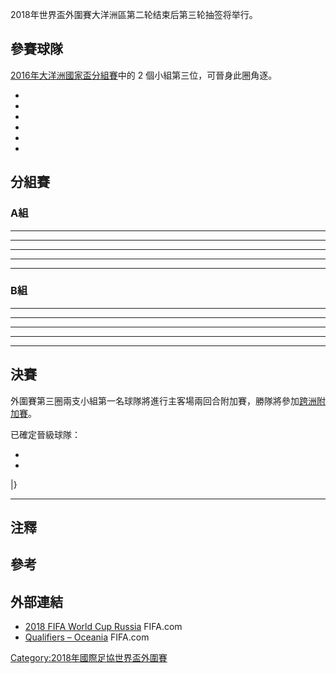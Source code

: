 {{multiple issues|{{Expand language|time=2016-06-13T06:16:52+00:00}}
{{Incomplete|time=2016-06-13T06:16:52+00:00}}{{update|time=2018-06-25T03:39:21+00:00}}
}}
2018年世界盃外圍賽大洋洲區第二轮结束后第三轮抽签将举行。

== 參賽球隊 ==
[[2016年大洋洲國家盃|2016年大洋洲國家盃]][[2016年大洋洲國家盃#分組賽|分組賽]]中的 2 個小組第三位，可晉身此圈角逐。

*{{fb|FIJ}} 
*{{fb|NCL}} 
*{{fb|NZL}} 
*{{fb|PNG}} 
*{{fb|SOL}} 
*{{fb|TAH|name=大溪地}} 

{{2018年國際足協世界盃外圍賽排名準則}}

==分組賽==
===A組===
{{2018年國際足協世界盃外圍賽 – 大洋洲區第三圈A組積分榜|show_matches=yes}}

{{footballbox
|date = 2016年11月7日
|time = 15:00 [[UTC+13|UTC+13]]
|team1 = {{fb-rt|NZL}}
|score = 2–0
|report = 
|team2 = {{fb|NCL}}
|goals1 = {{link-en|馬科·羅哈斯|Marco Rojas|-{zh-hans:馬科·羅哈斯; zh-hk:馬科·羅哈斯;}-}} {{goal|42||72}}
|goals2 = 
| stadium      = [[奥克兰|奥克兰]], [[北港体育场（奥克兰）|北港体育场]]
| attendance   = 
| referee      = [[Norbert_Hauata|Norbert Hauata]]（{{nfa|TAH}}）
}}
----
{{footballbox
|date = 2016年11月15日
|time = 17:00 [[UTC+11|UTC+11]]
|team1 = {{fb-rt|NCL}}
|score = 0–0
|report = 
|team2 = {{fb|NZL}}
|goals1 = 
|goals2 = 
| stadium      = [[口内|口内]], [[吉田体育场|吉田体育场]]
| attendance   = 
| referee      = [[George_Time|George Time]]（{{nfa|SOL}}）
}}
----
{{footballbox
|date = 2017年3月25日
|time = 13:00 [[UTC+12|UTC+12]]
|team1 = {{fb-rt|FIJ}}
|score = 0–2
|report = 
|team2 = {{fb|NZL}}
|goals1 = 
|goals2 = [[基斯·活特|基斯·活特]] {{goal|48}}<br />{{link-en|馬科·羅哈斯|Marco Rojas|-{zh-hans:馬科·羅哈斯; zh-hk:馬科·羅哈斯;}-}} {{goal|55}}
| stadium      = [[劳托卡|劳托卡]], {{link-en|丘吉尔公园|Churchill Park (Lautoka)|-{zh-hans:丘吉爾公園; zh-hk:丘吉爾公園;}-}}
| attendance   = 
| referee      = [[Norbert_Hauata|Norbert Hauata]]（{{nfa|TAH}}）
}}
----
{{footballbox
|date = 2017年3月28日
|time = 19:35 [[UTC+13|UTC+13]]
|team1 = {{fb-rt|NZL}}
|score = 2–0
|report = 
|team2 = {{fb|FIJ}}
|goals1 = [[Ryan_Jared_Thomas|Thomas]] {{goal|27||68}}
|goals2 = 
| stadium      = [[威靈頓|威靈頓]], [[西太平洋銀行體育場|西太平洋銀行體育場]]
| attendance   = 
| referee      = [[Kader_Zitouni|Kader Zitouni]]（{{nfa|TAH}}）
}}
----
{{footballbox
|date = 2017年6月7日
|time = 19:00 [[UTC+12|UTC+12]]
|team1 = {{fb-rt|FIJ}}
|score = 2–2
|report = 
|team2 = {{fb|NCL}}
|goals1=[[Saula_Waqa|Waqa]] {{goal|45+2}}<br />[[Roy_Krishna|Krishna]] {{goal|54}}
|goals2=[[Mone_Wamowe|Wamowe]] {{goal|13||24}}
| stadium  = [[劳托卡|劳托卡]], {{link-en|丘吉尔公园|Churchill Park (Lautoka)|-{zh-hans:丘吉爾公園; zh-hk:丘吉爾公園;}-}}
|attendance=1,500
|referee=[[Kader_Zitouni|Kader Zitouni]]（{{nfa|TAH}}）
}}
----
{{footballbox
|date = 2017年6月11日
|time = 17:00 [[UTC+11|UTC+11]]
|team1 = {{fb-rt|NCL}}
|score = 2–1
|report = 
|team2 = {{fb|FIJ}}
|goals1=[[Émile_Ounei|Ounei]] {{goal|43|pen.}}<br />[[Richard_Sele|Sele]] {{goal|73}}
|goals2=[[Epeli_Saukuru|Saukuru]] {{goal|66}}
| stadium      = [[努美亚|努美亚]], [[怒骂达利马掌他体育场|怒骂达利马掌他体育场]]
| attendance   = 
| referee      = [[Norbert_Hauata|Norbert Hauata]]（{{nfa|TAH}}）
}}

===B組===
{{2018年國際足協世界盃外圍賽 – 大洋洲區第三圈B組積分榜|show_matches=yes}}

{{footballbox
|date = 2016年11月7日
|time = 19:00 [[UTC-10|UTC-10]]
|team1 = {{fb-rt|TAH|name=大溪地}}
|score = 3–0<br />裁定{{refn|FIFA awarded Tahiti a 3–0 win as a result of the Solomon Islands fielding the ineligible player [[Henry_Fa'arodo|Henry Fa'arodo]], after Tahiti had defeated the Solomon Islands 1–0. Henry Fa'arodo failed to serve a one-game ban after receiving two yellow cards in the [[2016_OFC_Nations_Cup|2016 OFC Nations Cup]].<ref name="solomon islands sanctioned">{{cite web |url=http://www.fifa.com/governance/news/y=2016/m=12/news=several-member-associations-sanctioned-for-incidents-during-fifa-world-2861299.html |title=Several member associations sanctioned for incidents during FIFA World Cup qualifiers and friendlies |work=FIFA.com |date=19 December 2016 |accessdate=2017-03-25 |archive-date=2019-03-06 |archive-url=https://web.archive.org/web/20190306080033/https://www.fifa.com/governance/news/y=2016/m=12/news=several-member-associations-sanctioned-for-incidents-during-fifa-world-2861299.html |dead-url=no }}</ref>|group="note"|name="Tahiti v Solomon Islands"}}
|report = 
|team2 = {{fb|SOL}}
|goals1 = [[Tauhiti_Keck|Tauhiti Keck]] {{goal|53}}
|goals2 = 
| stadium      = [[帕皮提|帕皮提]], [[帕特体育场|帕特体育场]]
| attendance   = 2,200
| referee      = [[Médéric_Lacour|Médéric Lacour]]（{{nfa|NCL}}）
}}
----
{{footballbox
|date = 2016年11月13日
|time = 15:00 [[UTC+11|UTC+11]]
|team1 = {{fb-rt|SOL}}
|score = 1–0
|report = 
|team2 = {{fb|TAH|name=大溪地}}
|goals1 = [[Emmanuel_Poila|Emmanuel Poila]] {{goal|53}}
|goals2 = 
| stadium      = [[霍尼亚拉|霍尼亚拉]], [[罗荪他马体育场|罗荪他马体育场]]
| attendance   = 5,000
| referee      = [[Matthew_Conger|Matthew Conger]]（{{nfa|NZL}}）
}}
----
{{footballbox
|date = 2017年3月23日
|time = 16:00 [[UTC+10|UTC+10]]
|team1 = {{fb-rt|PNG}}
|score = 1–3
|report = 
|team2 = {{fb|TAH|name=大溪地}}
|goals1 = [[Nigel_Dabinyaba|Nigel Dabinyaba]]{{goal|45+1}}
|goals2 = [[Sylvain_Graglia|Sylvain Graglia]]{{goal|59||85}}<br />[[Teaonui_Tehau|Teaonui Tehau]]{{goal|90+3}}
| stadium      = [[莫尔斯比港|莫尔斯比港]],[[约翰·吉斯爵士体育场|约翰·吉斯爵士体育场]]
| attendance   = 4,209
| referee      = Salesh Chand（{{nfa|FIJ}}）
}}
----
{{footballbox
|date = 2017年3月28日
|time = 19:00 [[UTC-10|UTC-10]]
|team1 = {{fb-rt|TAH|name=大溪地}}
|score = 1–2
|report = 
|team2 = {{fb|PNG}}
|goals1 = [[Tauhiti_Keck|Tauhiti Keck]]{{goal|90+3}}
|goals2 = [[Patrick_Aisa|Patrick Aisa]]{{goal|62}}<br />[[Raymond_Gunemba|Raymond Gunemba]]{{goal|73}}
| stadium      = [[帕皮提|帕皮提]], [[帕特体育场|帕特体育场]]
| attendance   = 5，000
| referee      = [[Matthew_Conger|Matthew Conger]]（{{nfa|NZL}}）
}}
----
{{footballbox
|date = 2017年6月9日
|time = 15:00 [[UTC+11|UTC+11]]
|team1 = {{fb-rt|SOL}}
|score = 3–2
|report = 
|team2 = {{fb|PNG}}
|goals1=[[Atkin_Kaua|Kaua]] {{goal|12}}<br/>[[Benjamin_Totori|Totori]] {{goal|37}}<br/>[[Micah_Lea'alafa|Lea'alafa]] {{goal|74}}
|goals2=[[Michael_Foster_(footballer)|Foster]] {{goal|48}}<br/>[[Patrick_Aisa|Aisa]] {{goal|61}}
| stadium      = [[霍尼亚拉|霍尼亚拉]], [[罗荪他马体育场|罗荪他马体育场]]
| attendance   = 14，700
| referee      = [[Jarred_Gillett|Jarred Gillett]]（{{nfa|AUS}}）
}}
----
{{footballbox
|date = 2017年6月13日
|time = 17:00 [[UTC+10|UTC+10]]
|team1 = {{fb-rt|PNG}}
|score = 1–2
|report = 
|team2 = {{fb|SOL}}
|goals1 = [[Raymond_Gunemba|Raymond Gunemba]] {{goal|18}}
|goals2 = [[Henry_Fa'arodo|Henry Fa'arodo]] {{goal|33|pen.}}<br />[[Jerry_Donga|Jerry Donga]] {{goal|45+2}}
| stadium      = [[莫尔斯比港|莫尔斯比港]], [[Lloyd_Robson_Oval|PNG Football Stadium]]
| attendance   = 
| referee      = [[飯田淳平|飯田淳平]]（{{nfa|JPN}}）
}}

== 決賽 ==
<onlyinclude>
外圍賽第三圈兩支小組第一名球隊將進行主客場兩回合附加賽，勝隊將參加[[2018年國際足協世界盃外圍賽_(跨洲附加赛)|跨洲附加賽]]。

;已確定晉級球隊：
*{{fb|NZL}}
*{{fb|SOL}}

{{TwoLeg start}}
{{TwoLegResult|'''{{fb|NZL}}'''||8–3|{{fb|SOL}}||6–1|2–2}}
|}</onlyinclude>

{{footballbox
|date = 2017年9月1日
|time = 19:35 [[UTC+12|UTC+12]]
|team1 = {{fb-rt|NZL}}
|score = 6–1
|report = [http://www.fifa.com/worldcup/matches/round=276475/match=300400032/index.html Report (FIFA)]<br />[https://www.oceaniafootball.com/competition-list/2018-fifa-world-cup-russia%E2%84%A2-qualifiers-stage-3-final-401694/new-zealand-solomon-islands-436227/ Report (OFC)]
|team2 = {{fb|SOL}}
|goals1 = [[克里斯·伍德_(足球运动员)|伍德]] {{goal|18||36||90+3}}<br />[[哥斯達·巴巴路西斯|巴巴路西斯]] {{goal|39}}<br />[[Ryan_Thomas_(footballer)|Thomas]] {{goal|56}}<br />[[米高·麥堅治|麥堅治]] {{goal|81}}
|goals2 = [[Henry_Fa'arodo|Fa'arodo]] {{goal|53|pen.}}
|stadium = [[奥克兰|奥克兰]], [[北港体育场|北港体育场]]
|attendance = 
|referee = [[Norbert_Hauata|Norbert Hauata]] （{{nfa|TAH}}）
}}
----
{{footballbox
|date = 2017年9月5日
|time = 14:00 [[UTC+11|UTC+11]]
|team1 = {{fb-rt|SOL}}
|score = 2–2
|report=[http://www.fifa.com/worldcup/matches/round=276475/match=300400031/index.html Report (FIFA)]<br />[https://www.oceaniafootball.com/competition-list/2018-fifa-world-cup-russia%E2%84%A2-qualifiers-stage-3-final-401694/solomon-islands-new-zealand-436228/ Report (OFC)] 
|team2={{fb|NZL}}
|goals1=
*[[Micah_Lea'alafa|Lea'alafa]] {{goal|28|pen.}}
*[[Henry_Fa'arodo|Fa'arodo]] {{goal|78|pen.}}
|goals2=
*[[Myer_Bevan|Bevan]] {{goal|14}}
*[[Hadisi_Aengari|Aengari]] {{goal|21|o.g.}} 
|stadium = [[霍尼亚拉|霍尼亚拉]], [[罗荪他马体育场|罗荪他马体育场]]
|attendance = 
|referee = [[Abdulrahman_Al-Jassim|Abdulrahman Al-Jassim]]  ({{nfa|QAT}})
}}

== 注釋 ==
<references group="note" />

== 參考 ==
{{reflist}}

== 外部連結 ==
*[http://www.fifa.com/worldcup/index.html 2018 FIFA World Cup Russia]{{Wayback|url=http://www.fifa.com/worldcup/index.html |date=20131120042645 }} FIFA.com
*[http://www.fifa.com/worldcup/preliminaries/oceania/index.html Qualifiers – Oceania]{{Wayback|url=http://www.fifa.com/worldcup/preliminaries/oceania/index.html |date=20160326104757 }} FIFA.com
{{2018年世界盃資格賽}}
[[Category:2018年國際足協世界盃外圍賽|Category:2018年國際足協世界盃外圍賽]]